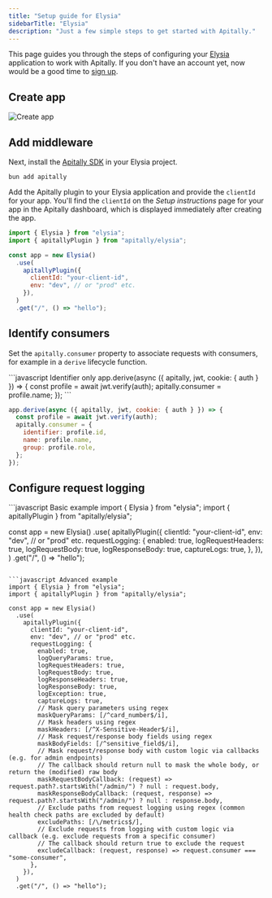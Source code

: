 ```yaml
---
title: "Setup guide for Elysia"
sidebarTitle: "Elysia"
description: "Just a few simple steps to get started with Apitally."
---
```



This page guides you through the steps of configuring your [Elysia](https://elysiajs.com/) application to work with Apitally. If you don't have an account yet, now would be a good time to [sign up](https://app.apitally.io/?signup).

<SetupGuideStartSnippet framework="Elysia" />

## Create app

<CreateAppSnippet1 framework="Elysia" />

<img src="https://assets.apitally.io/docs/2025-07-08/create-app.webp" alt="Create app" className="rounded-xl" />

<CreateAppSnippet2 />

## Add middleware

Next, install the [Apitally SDK](https://www.npmjs.com/package/apitally) in your Elysia project.

```shell
bun add apitally
```

Add the Apitally plugin to your Elysia application and provide the `clientId` for your app.
You'll find the `clientId` on the _Setup instructions_ page for your app in the Apitally dashboard, which is displayed immediately after creating the app.

```javascript
import { Elysia } from "elysia";
import { apitallyPlugin } from "apitally/elysia";

const app = new Elysia()
  .use(
    apitallyPlugin({
      clientId: "your-client-id",
      env: "dev", // or "prod" etc.
    }),
  )
  .get("/", () => "hello");
```

<Snippet file="add-middleware-check.mdx" />

## Identify consumers

<Snippet file="identify-consumers.mdx" />

Set the `apitally.consumer` property to associate requests with consumers, for example in a `derive` lifecycle function.

<CodeGroup>
```javascript Identifier only
app.derive(async ({ apitally, jwt, cookie: { auth } }) => {
  const profile = await jwt.verify(auth);
  apitally.consumer = profile.name;
});
```

```javascript With name and group
app.derive(async ({ apitally, jwt, cookie: { auth } }) => {
  const profile = await jwt.verify(auth);
  apitally.consumer = {
    identifier: profile.id,
    name: profile.name,
    group: profile.role,
  };
});
```
</CodeGroup>

<Snippet file="identify-consumers-check.mdx" />

## Configure request logging

<RequestLoggingConfigSnippet language="javascript" />

<CodeGroup>
```javascript Basic example
import { Elysia } from "elysia";
import { apitallyPlugin } from "apitally/elysia";

const app = new Elysia()
  .use(
    apitallyPlugin({
      clientId: "your-client-id",
      env: "dev", // or "prod" etc.
      requestLogging: {
        enabled: true,
        logRequestHeaders: true,
        logRequestBody: true,
        logResponseBody: true,
        captureLogs: true,
      },
    }),
  )
  .get("/", () => "hello");
```

```javascript Advanced example
import { Elysia } from "elysia";
import { apitallyPlugin } from "apitally/elysia";

const app = new Elysia()
  .use(
    apitallyPlugin({
      clientId: "your-client-id",
      env: "dev", // or "prod" etc.
      requestLogging: {
        enabled: true,
        logQueryParams: true,
        logRequestHeaders: true,
        logRequestBody: true,
        logResponseHeaders: true,
        logResponseBody: true,
        logException: true,
        captureLogs: true,
        // Mask query parameters using regex
        maskQueryParams: [/^card_number$/i],
        // Mask headers using regex
        maskHeaders: [/^X-Sensitive-Header$/i],
        // Mask request/response body fields using regex
        maskBodyFields: [/^sensitive_field$/i],
        // Mask request/response body with custom logic via callbacks (e.g. for admin endpoints)
        // The callback should return null to mask the whole body, or return the (modified) raw body
        maskRequestBodyCallback: (request) => request.path?.startsWith("/admin/") ? null : request.body,
        maskResponseBodyCallback: (request, response) => request.path?.startsWith("/admin/") ? null : response.body,
        // Exclude paths from request logging using regex (common health check paths are excluded by default)
        excludePaths: [/\/metrics$/],
        // Exclude requests from logging with custom logic via callback (e.g. exclude requests from a specific consumer)
        // The callback should return true to exclude the request
        excludeCallback: (request, response) => request.consumer === "some-consumer",
      },
    }),
  )
  .get("/", () => "hello");
```
</CodeGroup>

<Snippet file="configure-request-logging-check.mdx" />
